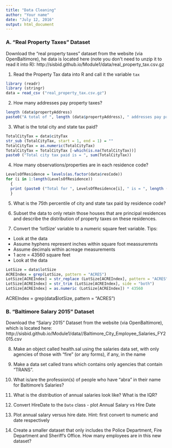 ```yaml
---
title: "Data Cleaning"
author: "Your name"
date: "July 12, 2016"
output: html_document
---
```


### A. "Real Property Taxes" Dataset 

Download the "real property taxes" dataset from the website (via OpenBaltimore), 
he data is located here (note you don\'t need to unzip it to read it into R):
http://sisbid.github.io/Module1/data/real_property_tax.csv.gz

1. Read the Property Tax data into R and call it the variable `tax`
```r

library (readr)
library (stringr)
data = read_csv ("real_property_tax.csv.gz")
```

2. How many addresses pay property taxes? 
```r
length (data$propertyAddress)
paste0("A total of ", length (data$propertyAddress), " addresses pay property tax")
```

3. What is the total city and state tax paid?
```r
TotalCityTax = data$cityTax
str_sub (TotalCityTax, start = 1, end = 1) = ""
TotalCityTax = as.numeric(TotalCityTax)
TotalCityTax = TotalCityTax [-which(is.na(TotalCityTax))]
paste0 ("Total city tax paid is = ", sum(TotalCityTax))
```

4. How many observations/properties are in each residence code?

```r
LevelsOfResidence = levels(as.factor(data$resCode))
for (i in 1:length(LevelsOfResidence))
  {
  print (paste0 ("Total for ", LevelsOfResidence[i], " is = ", length (which(data$resCode == LevelsOfResidence[i]))))
  }
```


5. What is the 75th percentile of city and state tax paid by residence code?

6. Subset the data to only retain those houses that are principal residences and describe the distribution of property taxes on these residences.

7. Convert the 'lotSize' variable to a numeric square feet variable. Tips:
* Look at the data 
* Assume hyphens represent inches within square foot meassuremnts 
* Assume decimals within acreage measurements
* 1 acre = 43560 square feet
* Look at the data 
```r
LotSize = data$lotSize
ACREIndex = grep(LotSize, pattern = "ACRES")
LotSize[ACREIndex] = str_replace (LotSize[ACREIndex], pattern = "ACRES", replacement = "")
LotSize[ACREIndex] = str_trim (LotSize[ACREIndex], side = "both")
LotSize[ACREIndex] = as.numeric (LotSize[ACREIndex]) * 43560
```

ACREIndex = grep(data$lotSize, pattern = "ACRES")

### B. "Baltimore Salary 2015" Dataset 

Download the "Salary 2015" Dataset from the website (via OpenBaltimore), which is located here:
http://sisbid.github.io/Module1/data//Baltimore_City_Employee_Salaries_FY2015.csv

8. Make an object called health.sal using the salaries data set,	with only agencies of those with "fire" (or any forms), if any, in the name

9. Make a data set called trans which contains only agencies that contain "TRANS".

10. What is/are the profession(s) of people who have "abra" in their name for Baltimore's Salaries?

11. What is the distribution of annual salaries look like? What is the IQR?

12. Convert HireDate to the `Date` class - plot Annual Salary vs Hire Date

13. Plot annual salary versus hire date.	Hint: first convert to numeric and date respectively

14. Create a smaller dataset that only includes the Police Department, Fire Department and Sheriff's Office. How many employees are in this new dataset?
